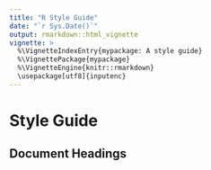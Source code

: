 ```yaml
---
title: "R Style Guide"
date: "`r Sys.Date()`"
output: rmarkdown::html_vignette
vignette: >
  %\VignetteIndexEntry{mypackage: A style guide} 
  %\VignettePackage{mypackage}
  %\VignetteEngine{knitr::rmarkdown}
  \usepackage[utf8]{inputenc}
---
```


Style Guide
===========

Document Headings
-----------------


